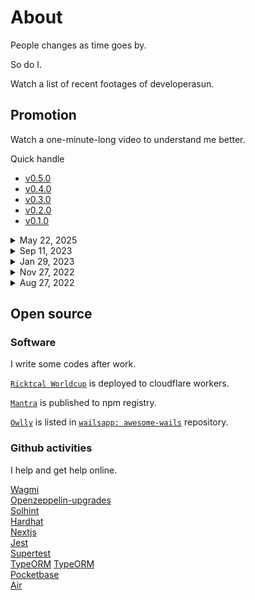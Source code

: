 
# About

People changes as time goes by.

So do I.

Watch a list of recent footages of developerasun.

## Promotion

Watch a one-minute-long video to understand me better.

Quick handle

<ul>
  <li>
    <a href="#v0.5.0">v0.5.0</a>
  </li>
  <li>
    <a href="#v0.4.0">v0.4.0</a>
  </li>
  <li>
    <a href="#v0.3.0">v0.3.0</a>
  </li>
  <li>
    <a href="#v0.2.0">v0.2.0</a>
  </li>
  <li>
    <a href="#v0.1.0">v0.1.0</a>
  </li>
</ul>

<details>
<summary id="v0.5.0" style={{ cursor: 'pointer '}}>May 22, 2025</summary>

<iframe
  width="315"
  height="560"
  src={PROMOTION_VIDEOS["v0.5.0"]}
  title="YouTube video player"
  frameborder="0"
  allow="accelerometer; autoplay; clipboard-write; encrypted-media; gyroscope; picture-in-picture"
  allowfullscreen
></iframe>

</details>

<details>
<summary id="v0.4.0" style={{ cursor: 'pointer '}}>Sep 11, 2023</summary>

<iframe
  width="560"
  height="315"
  src={PROMOTION_VIDEOS["v0.4.0"]}
  title="YouTube video player"
  frameborder="0"
  allow="accelerometer; autoplay; clipboard-write; encrypted-media; gyroscope; picture-in-picture"
  allowfullscreen
></iframe>

</details>

<details>
<summary id="v0.3.0" style={{ cursor: 'pointer '}}>Jan 29, 2023</summary>

<iframe
  width="560"
  height="315"
  src={PROMOTION_VIDEOS["v0.3.0"]}
  title="YouTube video player"
  frameborder="0"
  allow="accelerometer; autoplay; clipboard-write; encrypted-media; gyroscope; picture-in-picture"
  allowfullscreen
></iframe>

</details>

<details>
<summary id="v0.2.0" style={{ cursor: 'pointer '}}>Nov 27, 2022</summary>

<iframe
  width="560"
  height="315"
  src={PROMOTION_VIDEOS["v0.2.0"]}
  title="YouTube video player"
  frameborder="0"
  allow="accelerometer; autoplay; clipboard-write; encrypted-media; gyroscope; picture-in-picture"
  allowfullscreen
></iframe>

</details>

<details>
<summary id="v0.1.0" style={{ cursor: 'pointer '}}>Aug 27, 2022</summary>

<iframe
  width="560"
  height="315"
  src={PROMOTION_VIDEOS["v0.1.0"]}
  title="YouTube video player"
  frameborder="0"
  allow="accelerometer; autoplay; clipboard-write; encrypted-media; gyroscope; picture-in-picture"
  allowfullscreen
></iframe>

</details>

## Open source

### Software

I write some codes after work.

[`Ricktcal Worldcup`](https://github.com/developerasun/ricktcal-worldcup) is deployed to cloudflare workers.

[`Mantra`](https://github.com/asunlabs/mantra) is published to npm registry.

[`Owlly`](https://github.com/developerasun/owlly) is listed in [`wailsapp: awesome-wails`](https://github.com/wailsapp/awesome-wails?tab=readme-ov-file#open-source) repository.

### Github activities

I help and get help online.

[Wagmi](https://github.com/wagmi-dev/wagmi/issues/1948) <br/>
[Openzeppelin-upgrades](https://github.com/OpenZeppelin/openzeppelin-upgrades/issues/623) <br/>
[Solhint](https://github.com/protofire/solhint/issues/354) <br/>
[Hardhat](https://github.com/NomicFoundation/hardhat/issues/3385) <br/>
[Nextjs](https://github.com/vercel/next.js/issues/49565) <br/>
[Jest](https://stackoverflow.com/questions/69164606/jest-cannot-log-after-tests-are-done-having-problems-on-import-of-functions) <br/>
[Supertest](https://github.com/mtbrault/nextjs-http-supertest/issues/12) <br/>
[TypeORM](https://github.com/typeorm/typeorm/issues/2797#issuecomment-2341067527)
[TypeORM](https://github.com/typeorm/typeorm/issues/2797#issuecomment-2341067527) <br/>
[Pocketbase](https://github.com/pocketbase/pocketbase/issues/3903#issuecomment-2636337473) <br/>
[Air](https://github.com/air-verse/air/issues/761#issuecomment-3369196116)
